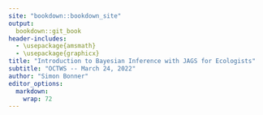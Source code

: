 ```yaml
---
site: "bookdown::bookdown_site"
output: 
  bookdown::git_book
header-includes:
  - \usepackage{amsmath}
  - \usepackage{graphicx}
title: "Introduction to Bayesian Inference with JAGS for Ecologists"
subtitle: "OCTWS -- March 24, 2022"
author: "Simon Bonner"
editor_options: 
  markdown: 
    wrap: 72
---
```


